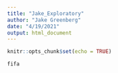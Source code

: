 ```yaml
---
title: "Jake_Exploratory"
author: "Jake Greenberg"
date: "4/19/2021"
output: html_document
---
```


```r
knitr::opts_chunk$set(echo = TRUE)
```

```r
fifa
```


